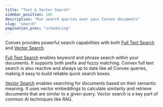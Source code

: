 ```yaml
---
title: "Text & Vector Search"
sidebar_position: 105
description: "Run search queries over your Convex documents"
slug: "search"
pagination_prev: "scheduling"
---
```


Convex provides powerful search capabilities with both
[Full Text Search](search/text-search) and
[Vector Search](search/vector-search).

[Full Text Search](search/text-search) enables keyword and phrase search within
your documents. It supports both prefix and fuzzy matching. Convex full text
search is also reactive and always up to date like all Convex queries, making it
easy to build reliable quick search boxes.

[Vector Search](search/vector-search) enables searching for documents based on
their semantic meaning. It uses vector embeddings to calculate similarity and
retrieve documents that are similar to a given query. Vector search is a key
part of common AI techniques like RAG.

<StackPosts query="search" />
